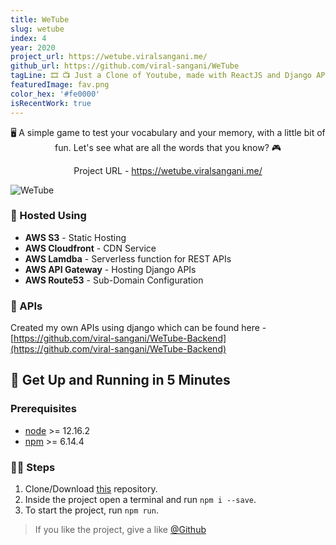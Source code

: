 ```yaml
---
title: WeTube
slug: wetube
index: 4
year: 2020
project_url: https://wetube.viralsangani.me/
github_url: https://github.com/viral-sangani/WeTube
tagLine: 🎞 📺 Just a Clone of Youtube, made with ReactJS and Django APIs.💥
featuredImage: fav.png
color_hex: '#fe0000'
isRecentWork: true
---
```


<p align="center">
    🖥 A simple game to test your vocabulary and your memory, with a little bit
    of fun. Let's see what are all the words that you know? 🎮
</p>

<p align="center">
    Project URL -
    <a href="https://wetube.viralsangani.me/">
        https://wetube.viralsangani.me/
    </a>
</p>

![WeTube](https://raw.githubusercontent.com/viral-sangani/WeTube/master/src/Static/wetube.gif)

### 💾 Hosted Using

-   **AWS S3** - Static Hosting
-   **AWS Cloudfront** - CDN Service
-   **AWS Lamdba** - Serverless function for REST APIs
-   **AWS API Gateway** - Hosting Django APIs
-   **AWS Route53** - Sub-Domain Configuration

### 🔑 APIs

Created my own APIs using django which can be found here - [https://github.com/viral-sangani/WeTube-Backend](https://github.com/viral-sangani/WeTube-Backend)

## 🚀 Get Up and Running in 5 Minutes

### Prerequisites

-   [node](https://nodejs.org/en/) >= 12.16.2
-   [npm](https://www.npmjs.com/) >= 6.14.4

### 🏃‍♂️ Steps

1. Clone/Download [this](https://github.com/viral-sangani/gatsby-blog) repository.
2. Inside the project open a terminal and run `npm i --save`.
3. To start the project, run `npm run`.

> If you like the project, give a like [@Github](https://github.com/viral-sangani/WeTube)
